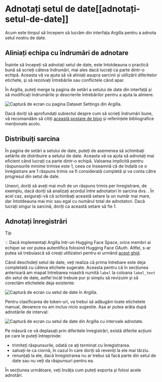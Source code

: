 # Adnotați setul de date[[adnotați-setul-de-date]]

<CourseFloatingBanner
    chapter={10}
    classNames="absolute z-10 right-0 top-0"
/>

Acum este timpul să începem să lucrăm din interfața Argilla pentru a adnota setul nostru de date.

## Aliniați echipa cu îndrumări de adnotare

Înainte să începeți să adnotați setul de date, este întotdeauna o practică bună să scrieți câteva îndrumări, mai ales dacă lucrați ca parte dintr-o echipă. Aceasta vă va ajuta să vă aliniați asupra sarcinii și utilizării diferitelor etichete, și să rezolvați întrebările sau conflictele când apar.

În Argilla, puteți merge la pagina de setări a setului de date din interfață și să modificați îndrumările și descrierile întrebărilor pentru a ajuta la aliniere.

<img src="https://huggingface.co/datasets/huggingface-course/documentation-images/resolve/main/en/chapter10/argilla_dataset_settings.png" alt="Captură de ecran cu pagina Dataset Settings din Argilla."/>

Dacă doriți să aprofundați subiectul despre cum să scrieți îndrumări bune, vă recomandăm să citiți [această postare de blog](https://argilla.io/blog/annotation-guidelines-practices) și referințele bibliografice menționate acolo.

## Distribuiți sarcina

În pagina de setări a setului de date, puteți de asemenea să schimbați setările de distribuire a setului de date. Aceasta vă va ajuta să adnotați mai eficient când lucrați ca parte dintr-o echipă. Valoarea implicită pentru răspunsurile minime trimise este 1, ceea ce înseamnă că de îndată ce o înregistrare are 1 răspuns trimis va fi considerată completă și va conta către progresul din setul de date.

Uneori, doriți să aveți mai mult de un răspuns trimis per înregistrare, de exemplu, dacă doriți să analizați acordul între adnotatori în sarcina dvs. . În acel caz, asigurați-vă că schimbați această setare la un număr mai mare, dar întotdeauna mai mic sau egal cu numărul total de adnotatori. Dacă lucrați singur la sarcină, doriți ca această setare să fie 1.

## Adnotați înregistrări

>[!TIP]
>💡 Dacă implementați Argilla într-un Hugging Face Space, orice membri ai echipei se vor putea autentifica folosind Hugging Face OAuth. Altfel, s-ar putea să trebuiască să creați utilizatori pentru ei urmând [acest ghid](https://docs.argilla.io/latest/how_to_guides/user/).

Când deschideți setul de date, veți realiza că prima întrebare este deja completată cu câteva etichete sugerate. Aceasta pentru că în secțiunea anterioară am mapat întrebarea noastră numită `label` la coloana `label_text` din setul de date, astfel încât trebuie pur și simplu să revizuim și să corectăm etichetele deja existente:

<img src="https://huggingface.co/datasets/huggingface-course/documentation-images/resolve/main/en/chapter10/argilla_initial_dataset.png" alt="Captură de ecran cu setul de date în Argilla."/>

Pentru clasificarea de token-uri, va trebui să adăugăm toate etichetele manual, deoarece nu am inclus nicio sugestie. Așa ar putea arăta după adnotările de interval:

<img src="https://huggingface.co/datasets/huggingface-course/documentation-images/resolve/main/en/chapter10/argilla_dataset_with_spans.png" alt="Captură de ecran cu setul de date din Argilla cu intervale adnotate."/>

Pe măsură ce vă deplasați prin diferitele înregistrări, există diferite acțiuni pe care le puteți întreprinde:
- trimiteți răspunsurile, odată ce ați terminat cu înregistrarea.
- salvați-le ca ciornă, în cazul în care doriți să reveniți la ele mai târziu.
- renunțați la ele, dacă înregistrarea nu ar trebui să facă parte din setul de date sau nu veți da răspunsuri pentru ea.

În secțiunea următoare, veți învăța cum puteți exporta și folosi acele adnotări. 